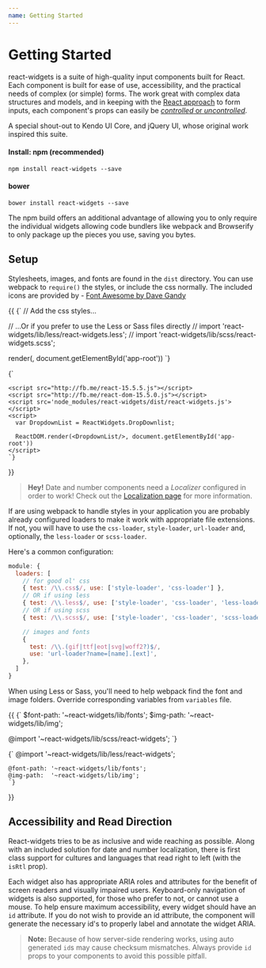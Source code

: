 ```yaml
---
name: Getting Started
---
```


# Getting Started

react-widgets is a suite of high-quality input components built for React. Each component is built for ease of use,
accessibility, and the practical needs of complex (or simple) forms. The work great with complex data
structures and models, and in keeping with the [React approach](http://facebook.github.io/react/docs/forms.html#controlled-components) to form inputs,
each component's props can easily be [_controlled_ or _uncontrolled_](/react-widgets/controllables/).

A special shout-out to Kendo UI Core, and jQuery UI, whose original work inspired this suite.

<div className='row'>
<div className='col-sm-6'>
<h4>Install: npm (recommended)</h4>
<pre><code>npm install react-widgets --save</code></pre>
</div>
<div className='col-sm-6'>
<h4>bower</h4>
<pre><code>bower install react-widgets --save</code></pre>
</div>
</div>

The npm build offers an additional advantage of allowing you to only require the individual widgets allowing code
bundlers like webpack and Browserify to only package up the pieces you use, saving you bytes.

## Setup

Stylesheets, images, and fonts are found in the `dist` directory. You can use webpack to `require()` the styles,
or include the css normally. The included icons are provided by - [Font Awesome by Dave Gandy](http://fontawesome.io)

{{ <TabbedCodeBlock>
<Tab title="webpack">
{`
// Add the css styles...

// ...Or if you prefer to use the Less or Sass files directly
// import 'react-widgets/lib/less/react-widgets.less';
// import 'react-widgets/lib/scss/react-widgets.scss';


render(<DropdownList />, document.getElementById('app-root'))
`}

  </Tab>
  <Tab title="browser globals">
    {`
    <link href="dist/css/react-widgets.css" rel="stylesheet"/>

    <script src="http://fb.me/react-15.5.5.js"></script>
    <script src="http://fb.me/react-dom-15.5.0.js"></script>
    <script src='node_modules/react-widgets/dist/react-widgets.js'></script>
    <script>
      var DropdownList = ReactWidgets.DropDownlist;

      ReactDOM.render(<DropdownList/>, document.getElementById('app-root'))
    </script>
    `}

  </Tab>
</TabbedCodeBlock> }}

> **Hey!** Date and number components need a _Localizer_ configured in order to work!
> Check out the [Localization page](../localization/) for more information.

If are using webpack to handle styles in your application you are probably already configured
loaders to make it work with appropriate file extensions. If not, you will have to use
the `css-loader`, `style-loader`, `url-loader` and, optionally, the `less-loader` or
`scss-loader`.

Here's a common configuration:

```js
module: {
  loaders: [
    // for good ol' css
    { test: /\\.css$/, use: ['style-loader', 'css-loader'] },
    // OR if using less
    { test: /\\.less$/, use: ['style-loader', 'css-loader', 'less-loader'] },
    // OR if using scss
    { test: /\\.scss$/, use: ['style-loader', 'css-loader', 'scss-loader'] },

    // images and fonts
    {
      test: /\\.(gif|ttf|eot|svg|woff2?)$/,
      use: 'url-loader?name=[name].[ext]',
    },
  ]
}
```

When using Less or Sass, you'll need to help webpack find the font and image folders.
Override corresponding variables from `variables` file.

{{ <TabbedCodeBlock>
<Tab title="Sass" lang="scss">
{`
$font-path: '~react-widgets/lib/fonts';
$img-path: '~react-widgets/lib/img';

@import '~react-widgets/lib/scss/react-widgets';
`}

  </Tab>
  <Tab title="Less" lang="less">
    {`
    @import '~react-widgets/lib/less/react-widgets';

    @font-path: '~react-widgets/lib/fonts';
    @img-path:  '~react-widgets/lib/img';
    `}

  </Tab>
</TabbedCodeBlock> }}

## Accessibility and Read Direction

React-widgets tries to be as inclusive and wide reaching as possible. Along with an included solution for
date and number localization, there is first class support for cultures and languages that read
right to left (with the `isRtl` prop).

Each widget also has appropriate ARIA roles and attributes for the benefit of screen readers and visually
impaired users. Keyboard-only navigation of widgets is also supported, for those who prefer to not,
or cannot use a mouse. To help ensure maximum accessibility, every widget should have
an `id` attribute. If you do not wish to provide an id attribute, the component will generate
the necessary id's to properly label and annotate the widget ARIA.

> **Note:** Because of how server-side rendering works, using auto generated `id`s may
> cause checksum mismatches. Always provide `id` props to your components to avoid this possible pitfall.
